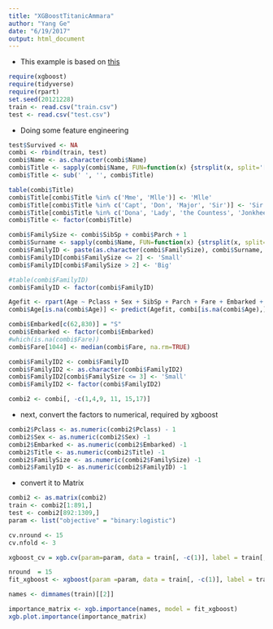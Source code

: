 ```yaml
---
title: "XGBoostTitanicAmmara"
author: "Yang Ge"
date: "6/19/2017"
output: html_document
---
```


* This example is based on [this](https://www.kaggle.com/ammara/titanic-competition-using-xgboost/code/code)

```r
require(xgboost)
require(tidyverse)
require(rpart)
set.seed(20121228)
train <- read.csv("train.csv")
test <- read.csv("test.csv")
```

* Doing some feature engineering

```r
test$Survived <- NA
combi <- rbind(train, test)
combi$Name <- as.character(combi$Name)
combi$Title <- sapply(combi$Name, FUN=function(x) {strsplit(x, split='[,.]')[[1]][2]})
combi$Title <- sub(' ', '', combi$Title)

table(combi$Title)
combi$Title[combi$Title %in% c('Mme', 'Mlle')] <- 'Mlle'
combi$Title[combi$Title %in% c('Capt', 'Don', 'Major', 'Sir')] <- 'Sir'
combi$Title[combi$Title %in% c('Dona', 'Lady', 'the Countess', 'Jonkheer')] <- 'Lady'
combi$Title <- factor(combi$Title)

combi$FamilySize <- combi$SibSp + combi$Parch + 1
combi$Surname <- sapply(combi$Name, FUN=function(x) {strsplit(x, split='[,.]')[[1]][1]})
combi$FamilyID <- paste(as.character(combi$FamilySize), combi$Surname, sep="")
combi$FamilyID[combi$FamilySize <= 2] <- 'Small'
combi$FamilyID[combi$FamilySize > 2] <- 'Big'

#table(combi$FamilyID)
combi$FamilyID <- factor(combi$FamilyID)

Agefit <- rpart(Age ~ Pclass + Sex + SibSp + Parch + Fare + Embarked + Title + FamilySize, data=combi[!is.na(combi$Age),], method="anova")
combi$Age[is.na(combi$Age)] <- predict(Agefit, combi[is.na(combi$Age),])

combi$Embarked[c(62,830)] = "S"
combi$Embarked <- factor(combi$Embarked)
#which(is.na(combi$Fare))
combi$Fare[1044] <- median(combi$Fare, na.rm=TRUE)

combi$FamilyID2 <- combi$FamilyID
combi$FamilyID2 <- as.character(combi$FamilyID2)
combi$FamilyID2[combi$FamilySize <= 3] <- 'Small'
combi$FamilyID2 <- factor(combi$FamilyID2)

combi2 <- combi[, -c(1,4,9, 11, 15,17)]

```

* next, convert the factors to numerical, required by xgboost

```r
combi2$Pclass <- as.numeric(combi2$Pclass) - 1
combi2$Sex <- as.numeric(combi2$Sex) -1
combi2$Embarked <- as.numeric(combi2$Embarked) -1
combi2$Title <- as.numeric(combi2$Title) -1
combi2$FamilySize <- as.numeric(combi2$FamilySize) -1
combi2$FamilyID <- as.numeric(combi2$FamilyID) -1
```

* convert it to Matrix

```r
combi2 <- as.matrix(combi2)
train <- combi2[1:891,]
test <- combi2[892:1309,]
param <- list("objective" = "binary:logistic")

cv.nround <- 15
cv.nfold <- 3

xgboost_cv = xgb.cv(param=param, data = train[, -c(1)], label = train[, c(1)], nfold = cv.nfold, nrounds = cv.nround)

nround  = 15
fit_xgboost <- xgboost(param =param, data = train[, -c(1)], label = train[, c(1)], nrounds=nround)

names <- dimnames(train)[[2]]

importance_matrix <- xgb.importance(names, model = fit_xgboost)
xgb.plot.importance(importance_matrix)

```
